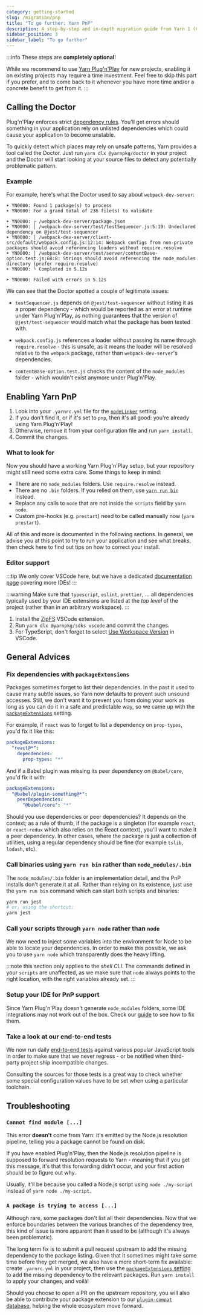 ```yaml
---
category: getting-started
slug: /migration/pnp
title: "To go further: Yarn PnP"
description: A step-by-step and in-depth migration guide from Yarn 1 (Classic) to Yarn 2 (Berry).
sidebar_position: 3
sidebar_label: "To go further"
---
```


:::info
These steps are **completely optional**!

While we recommend to use [Yarn Plug'n'Play](/features/pnp) for new projects, enabling it on existing projects may require a time investment. Feel free to skip this part if you prefer, and to come back to it whenever you have more time and/or a concrete benefit to get from it.
:::

## Calling the Doctor

Plug'n'Play enforces strict [dependency rules](/advanced/rulebook). You'll get errors should something in your application rely on unlisted dependencies which could cause your application to become unstable.

To quickly detect which places may rely on unsafe patterns, Yarn provides a tool called the Doctor. Just run `yarn dlx @yarnpkg/doctor` in your project and the Doctor will start looking at your source files to detect any potentially problematic pattern.

### Example

For example, here's what the Doctor used to say about `webpack-dev-server`:

```
➤ YN0000: Found 1 package(s) to process
➤ YN0000: For a grand total of 236 file(s) to validate

➤ YN0000: ┌ /webpack-dev-server/package.json
➤ YN0000: │ /webpack-dev-server/test/testSequencer.js:5:19: Undeclared dependency on @jest/test-sequencer
➤ YN0000: │ /webpack-dev-server/client-src/default/webpack.config.js:12:14: Webpack configs from non-private packages should avoid referencing loaders without require.resolve
➤ YN0000: │ /webpack-dev-server/test/server/contentBase-option.test.js:68:8: Strings should avoid referencing the node_modules directory (prefer require.resolve)
➤ YN0000: └ Completed in 5.12s

➤ YN0000: Failed with errors in 5.12s
```

We can see that the Doctor spotted a couple of legitimate issues:

- `testSequencer.js` depends on `@jest/test-sequencer` without listing it as a proper dependency - which would be reported as an error at runtime under Yarn Plug'n'Play, as nothing guarantees that the version of `@jest/test-sequencer` would match what the package has been tested with.

- `webpack.config.js` references a loader without passing its name through `require.resolve` - this is unsafe, as it means the loader will be resolved relative to the `webpack` package, rather than `webpack-dev-server`'s dependencies.

- `contentBase-option.test.js` checks the content of the `node_modules` folder - which wouldn't exist anymore under Plug'n'Play.

## Enabling Yarn PnP

1. Look into your `.yarnrc.yml` file for the [`nodeLinker`](/configuration/yarnrc#nodeLinker) setting.
2. If you don't find it, or if it's set to `pnp`, then it's all good: you're already using Yarn Plug'n'Play!
3. Otherwise, remove it from your configuration file and run `yarn install`.
4. Commit the changes.

### What to look for

Now you should have a working Yarn Plug'n'Play setup, but your repository might still need some extra care. Some things to keep in mind:

- There are no `node_modules` folders. Use `require.resolve` instead.
- There are no `.bin` folders. If you relied on them, use [`yarn run bin`](#call-binaries-using-yarn-run-rather-than-node_modulesbin) instead.
- Replace any calls to `node` that are not inside the `scripts` field by `yarn node`.
- Custom pre-hooks (e.g. `prestart`) need to be called manually now (`yarn prestart`).

All of this and more is documented in the following sections. In general, we advise you at this point to try to run your application and see what breaks, then check here to find out tips on how to correct your install.

### Editor support

:::tip
We only cover VSCode here, but we have a dedicated [documentation page](/getting-started/editor-sdks) covering more IDEs!
:::

:::warning
Make sure that `typescript`, `eslint`, `prettier`, ... all dependencies typically used by your IDE extensions are listed at the *top level* of the project (rather than in an arbitrary workspace).
:::

1. Install the [ZipFS](https://marketplace.visualstudio.com/items?itemName=arcanis.vscode-zipfs) VSCode extension.
2. Run `yarn dlx @yarnpkg/sdks vscode` and commit the changes.
3. For TypeScript, don't forget to select [Use Workspace Version](https://code.visualstudio.com/docs/typescript/typescript-compiling#_using-the-workspace-version-of-typescript) in VSCode.

## General Advices

### Fix dependencies with `packageExtensions`

Packages sometimes forget to list their dependencies. In the past it used to cause many subtle issues, so Yarn now defaults to prevent such unsound accesses. Still, we don't want it to prevent you from doing your work as long as you can do it in a safe and predictable way, so we came up with the [`packageExtensions`](/configuration/yarnrc#packageExtensions) setting.

For example, if `react` was to forget to list a dependency on `prop-types`, you'd fix it like this:

```yaml
packageExtensions:
  "react@*":
    dependencies:
      prop-types: "*"
```

And if a Babel plugin was missing its peer dependency on `@babel/core`, you'd fix it with:

```yaml
packageExtensions:
  "@babel/plugin-something@*":
    peerDependencies:
      "@babel/core": "*"
```

Should you use dependencies or peer dependencies? It depends on the context; as a rule of thumb, if the package is a singleton (for example `react`, or `react-redux` which also relies on the React context), you'll want to make it a peer dependency. In other cases, where the package is just a collection of utilities, using a regular dependency should be fine (for example `tslib`, `lodash`, etc).

### Call binaries using `yarn run bin` rather than `node_modules/.bin`

The `node_modules/.bin` folder is an implementation detail, and the PnP installs don't generate it at all. Rather than relying on its existence, just use the `yarn run bin` command which can start both scripts and binaries:

```bash
yarn run jest
# or, using the shortcut:
yarn jest
```

### Call your scripts through `yarn node` rather than `node`

We now need to inject some variables into the environment for Node to be able to locate your dependencies. In order to make this possible, we ask you to use `yarn node` which transparently does the heavy lifting.

:::note
this section only applies to the _shell CLI_. The commands defined in your `scripts` are unaffected, as we make sure that `node` always points to the right location, with the right variables already set.
:::

### Setup your IDE for PnP support

Since Yarn Plug'n'Play doesn't generate `node_modules` folders, some IDE integrations may not work out of the box. Check our [guide](/getting-started/editor-sdks) to see how to fix them.

### Take a look at our end-to-end tests

We now run daily [end-to-end tests](https://github.com/yarnpkg/berry#current-status) against various popular JavaScript tools in order to make sure that we never regress - or be notified when third-party project ship incompatible changes.

Consulting the sources for those tests is a great way to check whether some special configuration values have to be set when using a particular toolchain.

## Troubleshooting

### `Cannot find module [...]`

This error **doesn't** come from Yarn: it's emitted by the Node.js resolution pipeline, telling you a package cannot be found on disk.

If you have enabled Plug'n'Play, then the Node.js resolution pipeline is supposed to forward resolution requests to Yarn - meaning that if you get this message, it's that this forwarding didn't occur, and your first action should be to figure out why.

Usually, it'll be because you called a Node.js script using `node ./my-script` instead of `yarn node ./my-script`.

### `A package is trying to access [...]`

Although rare, some packages don't list all their dependencies. Now that we enforce boundaries between the various branches of the dependency tree, this kind of issue is more apparent than it used to be (although it's always been problematic).

The long term fix is to submit a pull request upstream to add the missing dependency to the package listing. Given that it sometimes might take some time before they get merged, we also have a more short-term fix available: create `.yarnrc.yml` in your project, then use the [`packageExtensions` setting](#fix-dependencies-with-packageextensions) to add the missing dependency to the relevant packages. Run `yarn install` to apply your changes, and voilà!

Should you choose to open a PR on the upstream repository, you will also be able to contribute your package extension to our [`plugin-compat` database](https://github.com/yarnpkg/berry/blob/master/packages/plugin-compat/sources/extensions.ts), helping the whole ecosystem move forward.

